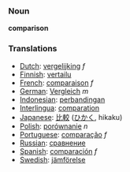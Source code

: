 === Noun ===

'''comparison'''

=== Translations ===
*[[Dutch]]: [[vergelijking]] ''f''
*[[Finnish]]: [[vertailu]]
*[[French]]: [[comparaison]] ''f''
*[[German]]: [[Vergleich]] ''m''
*[[Indonesian]]: [[banding|perbandingan]]
*[[Interlingua]]: [[comparation]]
*[[Japanese]]: [[比較]] ([[ひかく]], hikaku)
*[[Polish]]: [[porównanie]] ''n''
*[[Portuguese]]: [[comparação]] ''f''
*[[Russian]]: [[сравнение]]
*[[Spanish]]: [[comparación]] ''f''
*[[Swedish]]: [[jämförelse]]